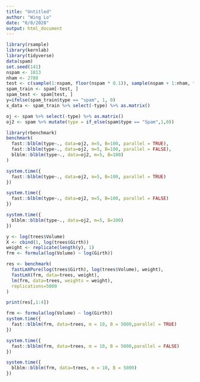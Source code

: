 ```yaml
---
title: "Untitled"
author: "Wing Lo"
date: "6/8/2020"
output: html_document
---
```


```r
library(rsample)
library(kernlab)
library(tidyverse)
data(spam)
set.seed(141)
nspam <- 1813
nham <- 2788
test <- c(sample(1:nspam, floor(nspam * 0.1)), sample(nspam + 1:nham, floor(nham * 0.1)))
spam_train <- spam[-test, ]
spam_test <- spam[test, ]
y=ifelse(spam_train$type == "spam", 1, 0)
x_data <- spam_train %>% select(-type) %>% as.matrix()

oj <- spam %>% select(-type) %>% as.matrix()
oj2 <- spam %>% mutate(type = if_else(spam$type == "Spam",1,0))
```

```r
library(rbenchmark)
benchmark(
  fast::blblm(type~., data=oj2, m=5, B=100, parallel = TRUE),
  fast::blblm(type~., data=oj2, m=5, B=100, parallel = FALSE),
  blblm::blblm(type~., data=oj2, m=5, B=100)
)
```
```r
system.time({
  fast::blblm(type~., data=oj2, m=5, B=100, parallel = TRUE)
})

system.time({
  fast::blblm(type~., data=oj2, m=5, B=100, parallel = FALSE)
})

system.time({
  blblm::blblm(type~., data=oj2, m=5, B=100)
})
```




```r
y <- log(trees$Volume)
X <- cbind(1, log(trees$Girth))
weight <- replicate(length(y), 1)
frm <- formula(log(Volume) ~ log(Girth))

res <- benchmark(
  fastLmXPure(log(trees$Girth), log(trees$Volume), weight),
  fastLmX(frm, data=trees, weight),
  lm(frm, data=trees, weights = weight),
  replications=5000
)

print(res[,1:4])
```


```r
frm <- formula(log(Volume) ~ log(Girth))
system.time({
  fast::blblm(frm, data=trees, m = 10, B = 5000,parallel = TRUE)
})

system.time({
  fast::blblm(frm, data=trees, m = 10, B = 5000,parallel = FALSE)
})

system.time({
  blblm::blblm(frm, data=trees, m = 10, B = 5000)
})
```

